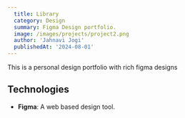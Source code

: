 ```yaml
---
  title: Library
  category: Design
  summary: Figma Design portfolio.
  image: /images/projects/project2.png
  author: 'Jahnavi Jogi'
  publishedAt: '2024-08-01'
---
```


This is a personal design portfolio with rich figma designs

## Technologies

- **Figma**: A web based design tool.
